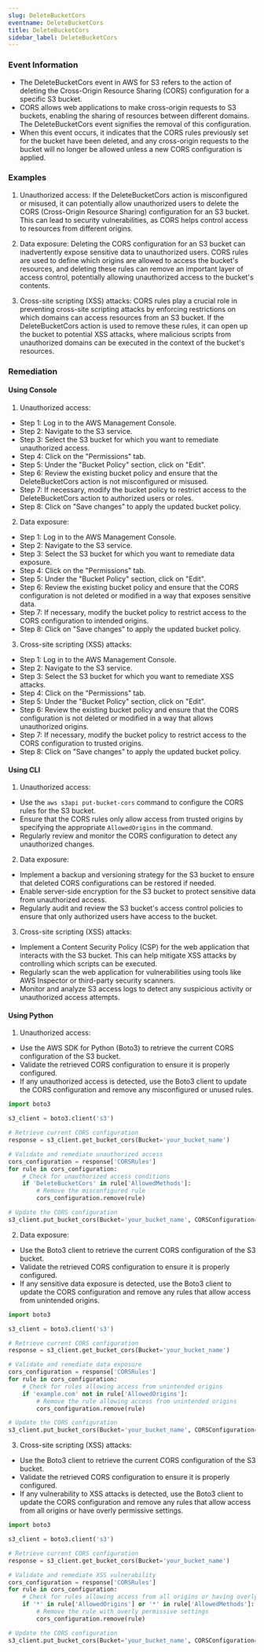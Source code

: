 ```yaml
--- 
slug: DeleteBucketCors
eventname: DeleteBucketCors
title: DeleteBucketCors
sidebar_label: DeleteBucketCors
---
```

                       
### Event Information

- The DeleteBucketCors event in AWS for S3 refers to the action of deleting the Cross-Origin Resource Sharing (CORS) configuration for a specific S3 bucket.
- CORS allows web applications to make cross-origin requests to S3 buckets, enabling the sharing of resources between different domains. The DeleteBucketCors event signifies the removal of this configuration.
- When this event occurs, it indicates that the CORS rules previously set for the bucket have been deleted, and any cross-origin requests to the bucket will no longer be allowed unless a new CORS configuration is applied.


### Examples

1. Unauthorized access: If the DeleteBucketCors action is misconfigured or misused, it can potentially allow unauthorized users to delete the CORS (Cross-Origin Resource Sharing) configuration for an S3 bucket. This can lead to security vulnerabilities, as CORS helps control access to resources from different origins.

2. Data exposure: Deleting the CORS configuration for an S3 bucket can inadvertently expose sensitive data to unauthorized users. CORS rules are used to define which origins are allowed to access the bucket's resources, and deleting these rules can remove an important layer of access control, potentially allowing unauthorized access to the bucket's contents.

3. Cross-site scripting (XSS) attacks: CORS rules play a crucial role in preventing cross-site scripting attacks by enforcing restrictions on which domains can access resources from an S3 bucket. If the DeleteBucketCors action is used to remove these rules, it can open up the bucket to potential XSS attacks, where malicious scripts from unauthorized domains can be executed in the context of the bucket's resources.

### Remediation

#### Using Console

1. Unauthorized access:
- Step 1: Log in to the AWS Management Console.
- Step 2: Navigate to the S3 service.
- Step 3: Select the S3 bucket for which you want to remediate unauthorized access.
- Step 4: Click on the "Permissions" tab.
- Step 5: Under the "Bucket Policy" section, click on "Edit".
- Step 6: Review the existing bucket policy and ensure that the DeleteBucketCors action is not misconfigured or misused.
- Step 7: If necessary, modify the bucket policy to restrict access to the DeleteBucketCors action to authorized users or roles.
- Step 8: Click on "Save changes" to apply the updated bucket policy.

2. Data exposure:
- Step 1: Log in to the AWS Management Console.
- Step 2: Navigate to the S3 service.
- Step 3: Select the S3 bucket for which you want to remediate data exposure.
- Step 4: Click on the "Permissions" tab.
- Step 5: Under the "Bucket Policy" section, click on "Edit".
- Step 6: Review the existing bucket policy and ensure that the CORS configuration is not deleted or modified in a way that exposes sensitive data.
- Step 7: If necessary, modify the bucket policy to restrict access to the CORS configuration to intended origins.
- Step 8: Click on "Save changes" to apply the updated bucket policy.

3. Cross-site scripting (XSS) attacks:
- Step 1: Log in to the AWS Management Console.
- Step 2: Navigate to the S3 service.
- Step 3: Select the S3 bucket for which you want to remediate XSS attacks.
- Step 4: Click on the "Permissions" tab.
- Step 5: Under the "Bucket Policy" section, click on "Edit".
- Step 6: Review the existing bucket policy and ensure that the CORS configuration is not deleted or modified in a way that allows unauthorized origins.
- Step 7: If necessary, modify the bucket policy to restrict access to the CORS configuration to trusted origins.
- Step 8: Click on "Save changes" to apply the updated bucket policy.

#### Using CLI

1. Unauthorized access:
- Use the `aws s3api put-bucket-cors` command to configure the CORS rules for the S3 bucket.
- Ensure that the CORS rules only allow access from trusted origins by specifying the appropriate `AllowedOrigins` in the command.
- Regularly review and monitor the CORS configuration to detect any unauthorized changes.

2. Data exposure:
- Implement a backup and versioning strategy for the S3 bucket to ensure that deleted CORS configurations can be restored if needed.
- Enable server-side encryption for the S3 bucket to protect sensitive data from unauthorized access.
- Regularly audit and review the S3 bucket's access control policies to ensure that only authorized users have access to the bucket.

3. Cross-site scripting (XSS) attacks:
- Implement a Content Security Policy (CSP) for the web application that interacts with the S3 bucket. This can help mitigate XSS attacks by controlling which scripts can be executed.
- Regularly scan the web application for vulnerabilities using tools like AWS Inspector or third-party security scanners.
- Monitor and analyze S3 access logs to detect any suspicious activity or unauthorized access attempts.

#### Using Python

1. Unauthorized access:
- Use the AWS SDK for Python (Boto3) to retrieve the current CORS configuration of the S3 bucket.
- Validate the retrieved CORS configuration to ensure it is properly configured.
- If any unauthorized access is detected, use the Boto3 client to update the CORS configuration and remove any misconfigured or unused rules.

```python
import boto3

s3_client = boto3.client('s3')

# Retrieve current CORS configuration
response = s3_client.get_bucket_cors(Bucket='your_bucket_name')

# Validate and remediate unauthorized access
cors_configuration = response['CORSRules']
for rule in cors_configuration:
    # Check for unauthorized access conditions
    if 'DeleteBucketCors' in rule['AllowedMethods']:
        # Remove the misconfigured rule
        cors_configuration.remove(rule)

# Update the CORS configuration
s3_client.put_bucket_cors(Bucket='your_bucket_name', CORSConfiguration={'CORSRules': cors_configuration})
```

2. Data exposure:
- Use the Boto3 client to retrieve the current CORS configuration of the S3 bucket.
- Validate the retrieved CORS configuration to ensure it is properly configured.
- If any sensitive data exposure is detected, use the Boto3 client to update the CORS configuration and remove any rules that allow access from unintended origins.

```python
import boto3

s3_client = boto3.client('s3')

# Retrieve current CORS configuration
response = s3_client.get_bucket_cors(Bucket='your_bucket_name')

# Validate and remediate data exposure
cors_configuration = response['CORSRules']
for rule in cors_configuration:
    # Check for rules allowing access from unintended origins
    if 'example.com' not in rule['AllowedOrigins']:
        # Remove the rule allowing access from unintended origins
        cors_configuration.remove(rule)

# Update the CORS configuration
s3_client.put_bucket_cors(Bucket='your_bucket_name', CORSConfiguration={'CORSRules': cors_configuration})
```

3. Cross-site scripting (XSS) attacks:
- Use the Boto3 client to retrieve the current CORS configuration of the S3 bucket.
- Validate the retrieved CORS configuration to ensure it is properly configured.
- If any vulnerability to XSS attacks is detected, use the Boto3 client to update the CORS configuration and remove any rules that allow access from all origins or have overly permissive settings.

```python
import boto3

s3_client = boto3.client('s3')

# Retrieve current CORS configuration
response = s3_client.get_bucket_cors(Bucket='your_bucket_name')

# Validate and remediate XSS vulnerability
cors_configuration = response['CORSRules']
for rule in cors_configuration:
    # Check for rules allowing access from all origins or having overly permissive settings
    if '*' in rule['AllowedOrigins'] or '*' in rule['AllowedMethods']:
        # Remove the rule with overly permissive settings
        cors_configuration.remove(rule)

# Update the CORS configuration
s3_client.put_bucket_cors(Bucket='your_bucket_name', CORSConfiguration={'CORSRules': cors_configuration})
```


 